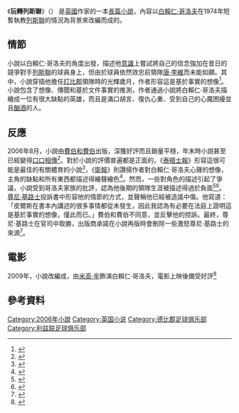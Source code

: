 {{noteta
|G1=足球
|G2=FAcup
|G3=列斯聯
|T=zh-hans:该死的联队;zh-hk:玩轉列斯聯;zh-tw:該死的聯隊;
|1=zh-hans:该死的联队;zh-hk:玩轉列斯聯;zh-tw:該死的聯隊;
|2=zh-hans:麦克尔·辛;zh-hk:米高·辛;zh-tw:麥可·辛;
}}
{{Infobox Book | <!-- See [[Wikipedia:WikiProject_Novels|Wikipedia:WikiProject Novels]] or [[Wikipedia:WikiProject_Books|Wikipedia:WikiProject Books]] -->
| name          = 《玩轉列斯聯》
| title_orig    =
| translator    =
| image         = [[File:The_Damned_Utd_cover.png|File:The Damned Utd cover.png]]
| image_caption =
| author        = {{Link-en|大衛·皮爾斯|David Peace}}
| illustrator   =
| cover_artist  =
| country       = [[英國|英國]]
| language      = [[英語|英語]]
| series        =
| genre         =
| publisher     = [[費伯和費伯|費伯和費伯]]
| pub_date      = 2006年8月17日
| english_pub_date =
| media_type    = 印刷品（平裝本）
| pages         = 327
| isbn          = 978-0571224265
| dewey= 823/.914 22
| congress= PR6066.E116 D36 2006
| oclc= 65468278
| preceded_by   =
| followed_by   =
}}

《'''玩轉列斯聯'''》（{{lang-en|'''The Damned Utd'''}}） 是[[英國|英國]]作家{{Link-en|大衛·皮爾斯|David Peace}}的一本[[長篇小說|長篇小說]]，內容以[[白賴仁·哥洛夫|白賴仁·哥洛夫]]在1974年短暫執教[[列斯聯足球會|列斯聯]]的情況為背景來改編而成的。

==情節==
小說以白賴仁·哥洛夫的角度出發，描述他[[意識流文學|意識]]上嘗試將自己的信念強加在昔日的競爭對手[[列斯聯足球會|列斯聯]]的球員身上，但由於球員依然效忠前領隊[[唐·李維|唐·李維]]而未能如願。其中，小說穿插他擔任[[打比郡足球會|打比郡]]領隊時的光輝歲月，作者形容這是基於事實的想像<ref name="Burn">{{en}}{{cite web|url=http://arts.independent.co.uk/books/reviews/article1221488.ece|author=Burn, Gordon|title=Waiting for Cloughie|publisher=''The Independent''|date=2006-08-25|accessdate=2007-12-19}}{{Dead link}}</ref>。小說包含了想像、傳聞和基於文件事實的推測，作者通過小說將白賴仁·哥洛夫描繪成一位有很大缺點的英雄，而且是滿口胡言、復仇心重、受到自己的心魔困擾並且[[酗酒|酗酒]]的人。

==反應==
2006年8月，小說由[[費伯和費伯|費伯和費伯]]出版，深獲好評而且銷量平穩，年末時小說甚至已經變得[[口口相傳|口口相傳]]<ref name="Observer">{{en}}{{cite web|url=http://observer.guardian.co.uk/review/story/0,,1980365,00.html|author=|title=The genius of the life of Brian|publisher=''The Observer''|date=2006-12-31|accessdate=2007-12-19|archive-date=2008-01-01|archive-url=https://web.archive.org/web/20080101062730/http://observer.guardian.co.uk/review/story/0,,1980365,00.html|dead-url=no}}</ref>。對於小說的評價普遍都是正面的，《[[泰晤士報|泰晤士報]]》形容這很可能是最佳的有關體育的小說<ref name="Broadbent">{{en}}{{cite web|url=http://www.timesonline.co.uk/article/0,,27-2395447,00.html|author=Broadbent, Rick|title=Novel approach to Clough story|publisher=''The Times''|date=2006-10-09|accessdate=2007-12-19}}</ref>，《[[衛報|衛報]]》則讚揚作者對白賴仁·哥洛夫心聲的想像，主角的缺點和所有東西都描述得繪聲繪色<ref name="Petit">{{en}}{{cite web|url=http://books.guardian.co.uk/reviews/sportandleisure/0,,1853540,00.html|author=Petit, Chris|title=Once more unto the pitch|publisher=''The Guardian''|date=2006-08-19|accessdate=2007-12-19|archive-date=2007-12-31|archive-url=https://web.archive.org/web/20071231134244/http://books.guardian.co.uk/reviews/sportandleisure/0,,1853540,00.html|dead-url=no}}</ref>。然而，一些對角色的描述引起了爭議，小說受到哥洛夫家族的批評，認為他後期的領隊生涯被描述得過於負面<ref name="Naylor">{{en}}{{cite web|url=http://www.thisisderbyshire.co.uk/displayNode.jsp?nodeId=124378&command=displayContent&sourceNode=231734&home=yes&more_nodeId1=124522&contentPK=18710419|author=Naylor,  Martin|title=Clough's family angered by book|publisher=''Derby Evening Telegraph''|date=2007-10-18|accessdate=2007-12-19}}{{dead link|date=2018年3月 |bot=InternetArchiveBot |fix-attempted=yes }}</ref><ref name="Alberge">{{en}}{{cite web|url=http://entertainment.timesonline.co.uk/tol/arts_and_entertainment/film/article2896641.ece|author=Alberge, Dalya|title=Film is offside, says Brian Clough’s widow|publisher=''The Times''|date=2007-11-19|accessdate=2007-12-19|archive-date=2011-05-17|archive-url=https://web.archive.org/web/20110517073258/http://entertainment.timesonline.co.uk/tol/arts_and_entertainment/film/article2896641.ece|dead-url=no}}</ref>。[[尊尼·基路士|尊尼·基路士]]投訴書中形容他的情節的方式，並聲稱他已經被造謠中傷。他寫道：「皮爾斯在書本內講述的很多事情都從未發生，因此我認為有必要在法庭上證明這是基於事實的想像，僅此而已。」費伯和費伯不同意，並反擊他的控訴。最終，尊尼·基路士在官司中取勝，出版商承諾在小說再版時會刪除一些激怒尊尼·基路士的來源<ref name="YEP">{{en}}{{cite web|url=http://www.yorkshireeveningpost.co.uk/news/Leeds-United-legend-wins-apology.3747294.jp|author=|title=Leeds United legend wins apology from author|publisher=''Yorkshire Evening Post''|date=2008-02-06|accessdate=2008-04-24|archive-url=https://web.archive.org/web/20080603063523/http://www.yorkshireeveningpost.co.uk/news/Leeds-United-legend-wins-apology.3747294.jp|archive-date=2008-06-03|dead-url=yes}}</ref>。

==電影==
2009年，小說改編成{{Link-en|玩轉列斯聯 (電影)|The Damned United|電影}}，由[[米高·辛|米高·辛]]飾演白賴仁·哥洛夫，電影上映後備受好評<ref>{{en}}{{cite news|author= Dawtrey, Adam|date= 2008-04-24|url= http://www.variety.com/article/VR1117984541.html?categoryid=13&cs=1|title= Sony scores 'Damned United'|work= Variety|publisher= Reed Business Information|accessdate= 2008-09-02|archive-date= 2008-06-03|archive-url= https://web.archive.org/web/20080603012623/http://www.variety.com/article/VR1117984541.html?categoryid=13&cs=1|dead-url= no}}</ref>

==參考資料==
{{reflist}}

{{DEFAULTSORT:Damned Utd, The}}
[[Category:2006年小說|Category:2006年小說]]
[[Category:英国小说|Category:英国小说]]
[[Category:德比郡足球俱乐部|Category:德比郡足球俱乐部]]
[[Category:利兹联足球俱乐部|Category:利兹联足球俱乐部]]